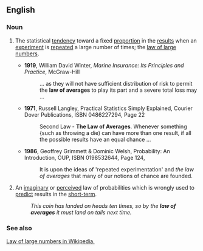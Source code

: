 ==English==
{{wikipedia}}
===Noun===
{{en-noun|sg=[[law]] [[of]] [[average]]s|-}}
# {{statistics}} The statistical [[tendency]] toward a fixed [[proportion]] in the [[result]]s when an [[experiment]] is [[repeat]]ed a large number of times; the [[law of large numbers]].
#*'''1919''', William David Winter, ''Marine Insurance: Its Principles and Practice'', McGraw-Hill  
#*:... as they will not have sufficient distribution of risk to permit the '''law of averages''' to play its part and a severe total loss may ...
#*'''1971''', Russell Langley,  Practical Statistics Simply Explained, Courier Dover Publications, ISBN 0486227294, Page 22
#*: Second Law - '''The Law of Averages'''.  Whenever something {such as throwing a die) can have more than one result, if all the possible results have an equal chance ...
#*'''1986''', Geoffrey Grimmett & Dominic Welsh,  Probability: An Introduction, OUP, ISBN 0198532644, Page 124,
#*:It is upon the ideas of 'repeated experimentation' and ''the law of averages'' that many of our notions of chance are founded.
# {{informal}} An [[imaginary]] or [[perceived]] law of probabilities which is wrongly used to [[predict]] results in the [[short-term]].
#: ''This coin has landed on heads ten times, so by the '''law of averages''' it must land on tails next time.''

===See also===   
[[w:law of large numbers| Law of large numbers in Wikipedia.]]
